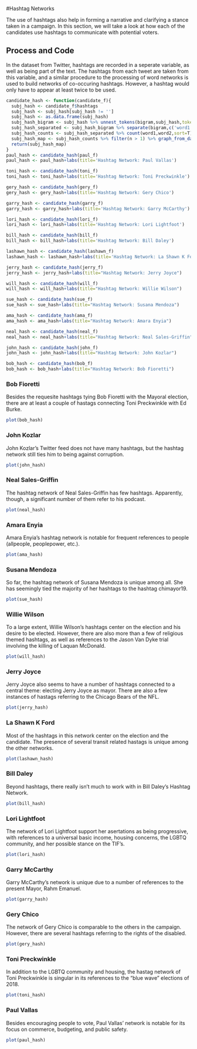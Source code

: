 #Hashtag Networks

The use of hashtags also help in forming a narrative and clarifying a stance
taken in a campaign. In this section, we will take a look at how each of the
candidates use hashtags to communicate with potential voters.

## Process and Code

In the dataset from Twitter, hashtags are recorded in a seperate variable, as 
well as being part of the text. The hashtags from each tweet are taken from this
variable, and a similar procedure to the processing of word networks is used to 
build networks of co-occuring hashtags. However, a hashtag would only have to 
appear at least twice to be used.

```r
candidate_hash <- function(candidate_f){
  subj_hash <- candidate_f$hashtags
  subj_hash <- subj_hash[subj_hash != '']
  subj_hash <- as.data.frame(subj_hash)
  subj_hash_bigram <- subj_hash %>% unnest_tokens(bigram,subj_hash,token='ngrams',n=2)
  subj_hash_separated <- subj_hash_bigram %>% separate(bigram,c('word1','word2'),sep=' ')
  subj_hash_counts <- subj_hash_separated %>% count(word1,word2,sort=T)
  subj_hash_map <- subj_hash_counts %>% filter(n > 1) %>% graph_from_data_frame() %>% ggraph(layout='fr')+geom_edge_link(aes(edge_alpha=n,edge_width=n),edge_colour='darkred')+geom_node_point(color='darkslategray4',size=3)+geom_node_text(aes(label=name),vjust=1.8,size=3)+theme_void()
  return(subj_hash_map)
}
paul_hash <- candidate_hash(paul_f)
paul_hash <- paul_hash+labs(title='Hashtag Network: Paul Vallas')

toni_hash <- candidate_hash(toni_f)
toni_hash <- toni_hash+labs(title='Hashtag Network: Toni Preckwinkle')

gery_hash <- candidate_hash(gery_f)
gery_hash <- gery_hash+labs(title='Hashtag Network: Gery Chico')

garry_hash <- candidate_hash(garry_f)
garry_hash <- garry_hash+labs(title='Hashtag Network: Garry McCarthy')

lori_hash <- candidate_hash(lori_f)
lori_hash <- lori_hash+labs(title='Hashtag Network: Lori Lightfoot')

bill_hash <- candidate_hash(bill_f)
bill_hash <- bill_hash+labs(title='Hashtag Network: Bill Daley')

lashawn_hash <- candidate_hash(lashawn_f)
lashawn_hash <- lashawn_hash+labs(title='Hashtag Network: La Shawn K Ford')

jerry_hash <- candidate_hash(jerry_f)
jerry_hash <- jerry_hash+labs(title="Hashtag Network: Jerry Joyce")

will_hash <- candidate_hash(will_f)
will_hash <- will_hash+labs(title="Hashtag Network: Willie Wilson")

sue_hash <- candidate_hash(sue_f)
sue_hash <- sue_hash+labs(title="Hashtag Network: Susana Mendoza")

ama_hash <- candidate_hash(ama_f)
ama_hash <- ama_hash+labs(title="Hashtag Network: Amara Enyia")

neal_hash <- candidate_hash(neal_f)
neal_hash <- neal_hash+labs(title="Hashtag Network: Neal Sales-Griffin")

john_hash <- candidate_hash(john_f)
john_hash <- john_hash+labs(title="Hashtag Network: John Kozlar")

bob_hash <- candidate_hash(bob_f)
bob_hash <- bob_hash+labs(title="Hashtag Network: Bob Fioretti")

```

### Bob Fioretti

Besides the requesite hashtags tying Bob Fioretti with the Mayoral
election, there are at least a couple of hastags connecting Toni
Preckwinkle with Ed Burke.

```r
plot(bob_hash)
```

### John Kozlar

John Kozlar's Twitter feed does not have many hashtags, but the hashtag
network still ties him to being against corruption.

```r
plot(john_hash)
```

### Neal Sales-Griffin

The hashtag network of Neal Sales-Griffin has few hashtags. Apparently, 
though, a significant number of them refer to his podcast.

```r
plot(neal_hash)
```

### Amara Enyia

Amara Enyia's hashtag network is notable for frequent references to
people (allpeople, peoplepower, etc.).

```r
plot(ama_hash)
```

### Susana Mendoza

So far, the hashtag network of Susana Mendoza is unique among all. She 
has seemingly tied the majority of her hashtags to the hashtag chimayor19.

```r
plot(sue_hash)
```


### Willie Wilson

To a large extent, Willie Wilson's hashtags center on the election and 
his desire to be elected. However, there are also more than a few of
religious themed hashtags, as well as references to the Jason Van Dyke
trial involving the killing of Laquan McDonald.

```r
plot(will_hash)
```

### Jerry Joyce

Jerry Joyce also seems to have a number of hashtags connected to a central
theme: electing Jerry Joyce as mayor. There are also a few instances of 
hastags referring to the Chicago Bears of the NFL.

```r
plot(jerry_hash)
```

### La Shawn K Ford

Most of the hashtags in this network center on the election and the candidate.
The presence of several transit related hastags is unique among the other
networks.

```r
plot(lashawn_hash)
```

### Bill Daley

Beyond hashtags, there really isn't much to work with in Bill Daley's Hashtag Network.

```r
plot(bill_hash)
```




### Lori Lightfoot

The network of Lori Lightfoot support her asertations as being progressive, 
with references to a universal basic income, housing concerns, the LGBTQ 
community, and her possible stance on the TIF's.

```r
plot(lori_hash)
```

### Garry McCarthy

Garry McCarthy's network is unique due to a number of references to the 
present Mayor, Rahm Emanuel.

```r
plot(garry_hash)
```

### Gery Chico

The network of Gery Chico is comparable to the others in the campaign. However,
there are several hashtags referring to the rights of the disabled.

```r
plot(gery_hash)
```

### Toni Preckwinkle

In addition to the LGBTQ community and housing, the hastag network of Toni Preckwinkle 
is singular in its references to the "blue wave" elections of 2018.

```r
plot(toni_hash)
```

### Paul Vallas

Besides encouraging people to vote, Paul Vallas' network is notable for its focus
on commerce, budgeting, and public safety.  

```r
plot(paul_hash)
```

